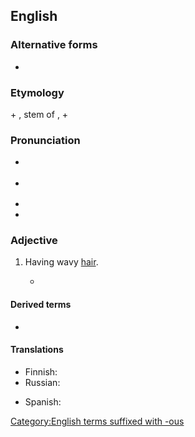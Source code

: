 ==English==
{{was wotd|2012|May|10}}

===Alternative forms===
* {{l|en|cymatotrichous}}

===Etymology===
{{der|en|grc|κῦμα||wave}} + {{der|en|grc||τριχ-}}, stem of {{m|grc|θρίξ|t=hair}}, + {{cog|en|-ous}}

===Pronunciation===
* {{a|RP}} {{IPA|en|/saɪˈmɒtɹɪkəs/}}
* {{a|GA}} {{IPA|en|/saɪˈmɑtɹɪkəs/}}
* {{audio|en|en-us-cymotrichous.ogg|Audio (US)}}
* {{hyph|en|cy|mot|ri|chous}}

===Adjective===
{{en-adj|-}}

# {{lb|en|anthropology}} Having wavy [[hair]].
#* {{quote-book|en|title=Man, Volumes 7-8|author=Royal Anthropological Institute of Great Britain and Ireland|url=http://books.google.com/books?id=OVUxAAAAMAAJ&dq=cymotrichous&pg=RA1-PA123#v=onepage&q=cymotrichous&f=false|page=123|passage=The hair is '''cymotrichous''': one had flat wavy hair, in 19 it was very wavy, and in 7 it was markedly curly.|year=1907}}

====Derived terms====
* {{l|en|cymotrichy}}

====Translations====
{{trans-top|having wavy hair}}
* Finnish: {{t+|fi|aaltoileva}}
* Russian: {{t+|ru|кудря́вый}}
{{trans-mid}}
* Spanish: {{t|es|cimótrico|m}}
{{trans-bottom}}

[[Category:English terms suffixed with -ous]]